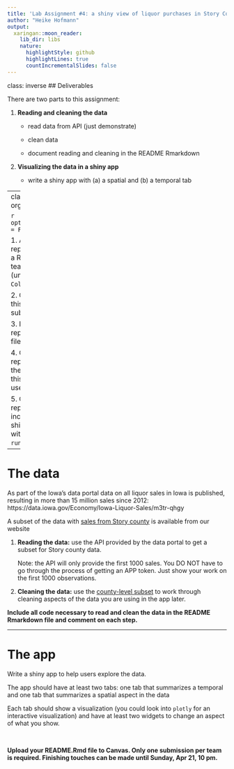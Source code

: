 ```yaml
---
title: 'Lab Assignment #4: a shiny view of liquor purchases in Story County'
author: "Heike Hofmann"
output:
  xaringan::moon_reader:
    lib_dir: libs
    nature:
      highlightStyle: github
      highlightLines: true
      countIncrementalSlides: false
---
```

class: inverse
## Deliverables

There are two parts to this assignment:

1. **Reading and cleaning the data** 
    
    - read data from API (just demonstrate)
    - clean data
    
    - document reading and cleaning in the README Rmarkdown

2. **Visualizing the data in a shiny app** 

    - write a shiny app with (a) a spatial and (b) a temporal tab
    
        

---
class: inverse
# Lab organization 

```r
options(htmltools.dir.version = FALSE, echo = TRUE)
```

1. As a team create *one* github repository. Make sure to create a README file.
Make all of the team members contributors (under `Settings` > `Collaborators`)

2. Create a file README.Rmd - this is the file that you will submit at the end of the lab

3. Include a link to the repository in the README.Rmd file

4. Create a folder `data` in the repository. Assume that all of the data files used are inside this folder, similar to the code used in this Rmarkdown file.

5. Create a folder `shiny` in the repository. This folder should include the `app.R` file for your shiny app. Calling your app with the command `runApp("shiny")` should work.


---

# The data

As part of the Iowa's data portal data on all liquor sales in Iowa is published, resulting in more than 15 million sales since 2012: https://data.iowa.gov/Economy/Iowa-Liquor-Sales/m3tr-qhgy

A subset of the data with [sales from Story county](../data/story-sales.zip)  is available from our website 


1. **Reading the data:** use the API provided by the data portal to get a subset for Story county data. 

    Note: the API will only provide the first 1000 sales. You DO NOT have to go through the process of getting an APP token. Just show your work on the first 1000 observations.

2. **Cleaning the data:** use the [county-level subset](../data/story-sales.zip) to work through cleaning aspects of the data you are using in the app later.


**Include all code necessary to read and clean the data in the README Rmarkdown file and comment on each step.**

---

# The app

Write a shiny app to help users explore the data.

The app should have at least two tabs: one tab that summarizes a temporal and one tab that summarizes a spatial aspect in the data

Each tab should show a visualization (you could look into `plotly` for an interactive visualization) and have at least two widgets to change an aspect of  what you show.


<br>

**Upload your README.Rmd file to Canvas. Only one submission per team is required. 
Finishing touches can be made until Sunday, Apr 21, 10 pm.**
